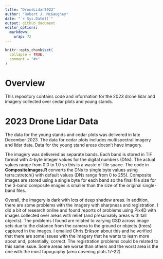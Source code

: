 ```yaml
---
title: "DroneLidar2023"
author: "Robert J. McGaughey"
date: "`r Sys.Date()`"
output: github_document
editor_options: 
  markdown: 
    wrap: 72
---
```


<!-- README.md is generated from README.Rmd. Please edit that file -->

```r
knitr::opts_chunk$set(
  collapse = TRUE,
  comment = "#>"
)
```

# Overview

This repository contains code and information for the 2023 drone lidar
and imagery collected over cedar plots and young stands.

# 2023 Drone Lidar Data

The data for the young stands and cedar plots was delivered in late
December 2023. The data for cedar plots includes multispectral imagery
and lidar data. Data for the young stand areas doesn't have imagery.

The imagery was delivered as separate bands. Each band is stored in TIF
format with 4-byte integer values for the digital numbers (DNs). The
actual values range from 0.0 to 1.0 so this is a waste of file space.
The code in **CompositeImages.R** converts the DNs to single byte values
using terra::stretch() with default values (DNs range from 0 to 255).
Composite images are stored using a single byte for each band so the
final file size for the 3-band composite images is smaller than the size
of the original single-band files.

Overall, the imagery is dark with lots of deep shadow areas. In
addition, there are some problems with the imagery with sharpness and
registration. I did a bit of research online and found reports of
problems using Pix4D with images collected over areas with relief (and
presumably areas with tall objects). The problems I found are related to
varying GSD across image sets due to the distance from the camera to the
ground or objects (trees) captured in the images. I emailed Chris
Erikson about this and he verified that there are some issues with the
imagery that he wants to learn more about and, potentially, correct. The
registration problems could be related to this same issue. Some areas
are worse than others and the worst area is the one with the most
topography (area covering plots 17-22).
